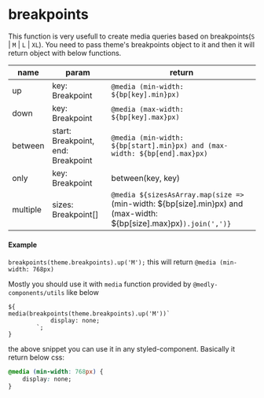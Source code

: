 
<Meta title="Utils/Style/breakpoints" />

# breakpoints

This function is very usefull to create media queries based on breakpoints(`S` | `M` | `L` | `XL`). You need to pass theme's breakpoints object to it and then it will return object with below functions.

| name     | param                              | return                                                                                                             |
| -------- | ---------------------------------- | ------------------------------------------------------------------------------------------------------------------ |
| up       | key: Breakpoint                    | `@media (min-width: ${bp[key].min}px)`                                                                             |
| down     | key: Breakpoint                    | `@media (max-width: ${bp[key].max}px)`                                                                             |
| between  | start: Breakpoint, end: Breakpoint | `@media (min-width: ${bp[start].min}px) and (max-width: ${bp[end].max}px)`                                         |
| only     | key: Breakpoint                    | between(key, key)                                                                                                  |
| multiple | sizes: Breakpoint[]                | `@media ${sizesAsArray.map(size =>`(min-width: ${bp[size].min}px) and (max-width: ${bp[size].max}px)`).join(',')}` |

#### Example

`breakpoints(theme.breakpoints).up('M');` this will return `@media (min-width: 768px)`

Mostly you should use it with `media` function provided by `@medly-components/utils` like below

```tsx
${
media(breakpoints(theme.breakpoints).up('M'))`
            display: none;
        `;
}
```

the above snippet you can use it in any styled-component. Basically it return below css:

```css
@media (min-width: 768px) {
    display: none;
}
```
